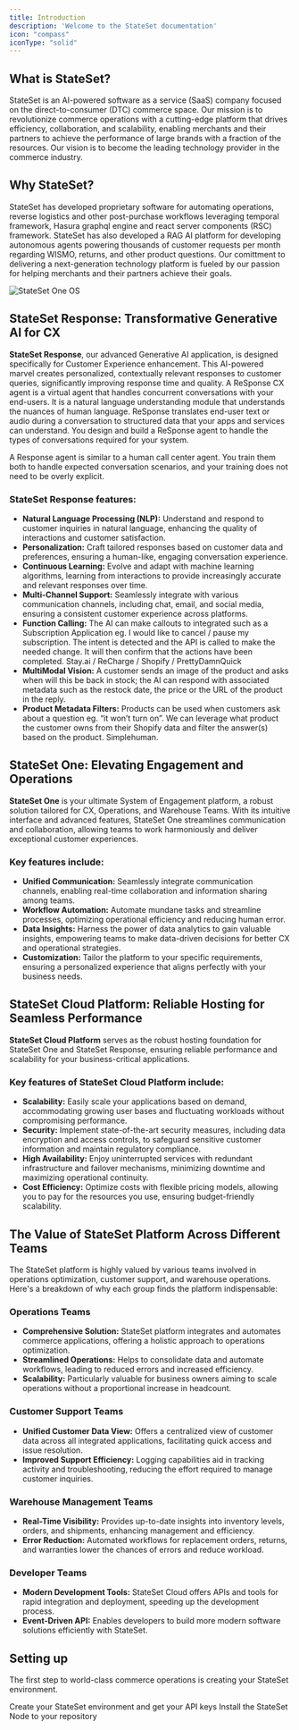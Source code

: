 ```yaml
---
title: Introduction
description: 'Welcome to the StateSet documentation'
icon: "compass"
iconType: "solid"
---
```


## What is StateSet?

StateSet is an AI-powered software as a service (SaaS) company focused on the direct-to-consumer (DTC) commerce space. Our mission is to revolutionize commerce operations with a cutting-edge platform that drives efficiency, collaboration, and scalability, enabling merchants and their partners to achieve the performance of large brands with a fraction of the resources. Our vision is to become the leading technology provider in the commerce industry. 

## Why StateSet?

StateSet has developed proprietary software for automating operations, reverse logistics and other post-purchase workflows leveraging temporal framework, Hasura graphql engine and react server components (RSC) framework. StateSet has also developed a RAG AI platform for developing autonomous agents powering thousands of customer requests per month regarding WISMO, returns, and other product questions. Our comittment to delivering a next-generation technology platform is fueled by our passion for helping merchants and their partners achieve their goals.

![StateSet One OS](/images/stateset_one_os.png)

## StateSet Response: Transformative Generative AI for CX

**StateSet Response**, our advanced Generative AI application, is designed specifically for Customer Experience enhancement. This AI-powered marvel creates personalized, contextually relevant responses to customer queries, significantly improving response time and quality. A ReSponse CX agent is a virtual agent that handles concurrent conversations with your end-users. It is a natural language understanding module that understands the nuances of human language. ReSponse translates end-user text or audio during a conversation to structured data that your apps and services can understand. You design and build a ReSponse agent to handle the types of conversations required for your system.

A Response agent is similar to a human call center agent. You train them both to handle expected conversation scenarios, and your training does not need to be overly explicit.

### StateSet Response features:
- **Natural Language Processing (NLP):** Understand and respond to customer inquiries in natural language, enhancing the quality of interactions and customer satisfaction.
- **Personalization:** Craft tailored responses based on customer data and preferences, ensuring a human-like, engaging conversation experience.
- **Continuous Learning:** Evolve and adapt with machine learning algorithms, learning from interactions to provide increasingly accurate and relevant responses over time.
- **Multi-Channel Support:** Seamlessly integrate with various communication channels, including chat, email, and social media, ensuring a consistent customer experience across platforms.
- **Function Calling:** The AI can make callouts to integrated such as a Subscription Application eg. I would like to cancel / pause my subscription. The intent is detected and the API is called to make the needed change. It will then confirm that the actions have been completed. Stay.ai / ReCharge / Shopify / PrettyDamnQuick
- **MultiModal Vision:** A customer sends an image of the product and asks when will this be back in stock; the AI can respond with associated metadata such as the restock date, the price or the URL of the product in the reply.
- **Product Metadata Filters:** Products can be used when customers ask about a question eg. “it won’t turn on”. We can leverage what product the customer owns from their Shopify data and filter the answer(s) based on the product. Simplehuman. 


## StateSet One: Elevating Engagement and Operations

**StateSet One** is your ultimate System of Engagement platform, a robust solution tailored for CX, Operations, and Warehouse Teams. With its intuitive interface and advanced features, StateSet One streamlines communication and collaboration, allowing teams to work harmoniously and deliver exceptional customer experiences.

### Key features include:
- **Unified Communication:** Seamlessly integrate communication channels, enabling real-time collaboration and information sharing among teams.
- **Workflow Automation:** Automate mundane tasks and streamline processes, optimizing operational efficiency and reducing human error.
- **Data Insights:** Harness the power of data analytics to gain valuable insights, empowering teams to make data-driven decisions for better CX and operational strategies.
- **Customization:** Tailor the platform to your specific requirements, ensuring a personalized experience that aligns perfectly with your business needs.

## StateSet Cloud Platform: Reliable Hosting for Seamless Performance

**StateSet Cloud Platform** serves as the robust hosting foundation for StateSet One and StateSet Response, ensuring reliable performance and scalability for your business-critical applications.

### Key features of StateSet Cloud Platform include:
- **Scalability:** Easily scale your applications based on demand, accommodating growing user bases and fluctuating workloads without compromising performance.
- **Security:** Implement state-of-the-art security measures, including data encryption and access controls, to safeguard sensitive customer information and maintain regulatory compliance.
- **High Availability:** Enjoy uninterrupted services with redundant infrastructure and failover mechanisms, minimizing downtime and maximizing operational continuity.
- **Cost Efficiency:** Optimize costs with flexible pricing models, allowing you to pay for the resources you use, ensuring budget-friendly scalability.

## The Value of StateSet Platform Across Different Teams

The StateSet platform is highly valued by various teams involved in operations optimization, customer support, and warehouse operations. Here's a breakdown of why each group finds the platform indispensable:

### Operations Teams
- **Comprehensive Solution:** StateSet platform integrates and automates commerce applications, offering a holistic approach to operations optimization.
- **Streamlined Operations:** Helps to consolidate data and automate workflows, leading to reduced errors and increased efficiency.
- **Scalability:** Particularly valuable for business owners aiming to scale operations without a proportional increase in headcount.

### Customer Support Teams
- **Unified Customer Data View:** Offers a centralized view of customer data across all integrated applications, facilitating quick access and issue resolution.
- **Improved Support Efficiency:** Logging capabilities aid in tracking activity and troubleshooting, reducing the effort required to manage customer inquiries.

### Warehouse Management Teams
- **Real-Time Visibility:** Provides up-to-date insights into inventory levels, orders, and shipments, enhancing management and efficiency.
- **Error Reduction:** Automated workflows for replacement orders, returns, and warranties lower the chances of errors and reduce workload.

### Developer Teams
- **Modern Development Tools:** StateSet Cloud offers APIs and tools for rapid integration and deployment, speeding up the development process.
- **Event-Driven API:** Enables developers to build more modern software solutions efficiently with StateSet.


## Setting up

The first step to world-class commerce operations is creating your StateSet environment.

<CardGroup cols={2}>
  <Card
    title="Create your StateSet Instance"
    icon="pen-to-square"
    href="https://stateset.io/sign-up"
  >
    Create your StateSet environment and get your API keys
  </Card>
  <Card
    title="Install the StateSet Node SDK"
    icon="code"
    href="https://github.com/stateset/stateset-node"
  >
    Install the StateSet Node to your repository
  </Card>
</CardGroup>